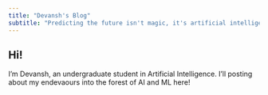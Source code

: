 ```yaml
---
title: "Devansh's Blog"
subtitle: "Predicting the future isn't magic, it's artificial intelligence."
---
```


## Hi!

I'm Devansh, an undergraduate student in Artificial Intelligence. I'll posting about my endevaours into the forest of AI and ML here!